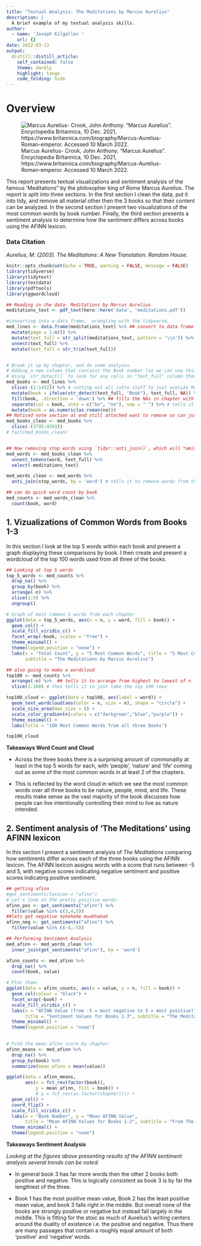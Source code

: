 ```yaml
---
title: "Textual Analysis: The Meditations by Marcus Aurelius"
description: |
  A brief example of my textual analysis skills.
author:
  - name: 'Joseph Kilgallen '
    url: {}
date: 2022-03-13
output:
  distill::distill_article:
    self_contained: false
    theme: darkly
    highlight: tango
    code_folding: hide
---
```


# Overview {.tabset .tabset-pills}


![Marcus Aurelius- Crook, John Anthony. "Marcus Aurelius". Encyclopedia Britannica, 10 Dec. 2021, https://www.britannica.com/biography/Marcus-Aurelius-Roman-emperor. Accessed 10 March 2022.](data/marcus.jpeg)

This report presents textual visualizations and sentiment analysis of the famous 'Meditations" by the philosopher king of Rome Marcus Aurelius. The report is split into three sections. In the first section I clean the data, put it into tidy, and remove all material other then the 3 books so that their content can be analyzed. In the second section I present two visualizations of the most common words by book number. Finally, the third section presents a sentiment analysis to determine how the sentiment differs across books using the AFINN lexicon.

### Data Citation
*Aurelius, M. (2003). The Meditations: A New Translation. Random House.*

```r
knitr::opts_chunk$set(echo = TRUE, warning = FALSE, message = FALSE)
library(tidyverse)
library(tidytext)
library(textdata)
library(pdftools)
library(ggwordcloud)

## Reading in the data- Meditations by Marcus Aurelius
meditations_text <- pdf_text(here::here('data', 'meditations.pdf'))
```

```r
#converting into a data frame,  wrangling with the tidyverse, 
med_lines <- data.frame(meditations_text) %>% ## convert to data frame
  mutate(page = 1:n()) %>%
  mutate(text_full = str_split(meditations_text, pattern = '\\n')) %>% 
  unnest(text_full) %>% 
  mutate(text_full = str_trim(text_full)) 


# Break it up by chapter, and do some analyses. 
# Adding a new column that contains the Book number (so we can use this as a grouping variable later on).
# Using `str_detect()` to look for any cells in "text_full" column that contains the string "Book", and if it does, the new column will contain that book number:
med_books <- med_lines %>% 
  slice(-(1:1432)) %>% # cutting out all intro stuff to just analyze Marcus Aurelius's portion of the writing
  mutate(book = ifelse(str_detect(text_full, "Book"), text_full, NA)) %>%  
  fill(book, .direction = 'down') %>% ## fills the NAs in chapter with the values above
  separate(col = book, into = c("bo", "no"), sep = " ") %>% # tells it to break apart the book column into two columns as specified and to separate by a space
  mutate(book = as.numeric(as.roman(no))) 
## Noticed note section at end still attached want to remove so can just analyze by book
med_books_clean <- med_books %>% 
  slice(-(3795:4393))
# tail(med_books_clean)


## Now removing stop words using `tidyr::anti_join()`, which will *omit* any words in `stop_words` from `hobbit_tokens`.
med_words <- med_books_clean %>% 
  unnest_tokens(word, text_full) %>% 
  select(-meditations_text)

med_words_clean <- med_words %>% 
  anti_join(stop_words, by = 'word') # tells it to remove words from the hobbit_words data frame looking specifically in the word column and filtering out words that match with the stop_words

## can do quick word count by book
med_counts <- med_words_clean %>% 
  count(book, word)
```


## 1. Vizualizations of Common Words from Books 1-3

In this section I look at the top 5 words within each book and present a graph displaying these comparisons by book. I then create and present a wordcloud of the top 100 words used from all three of the books.

```r
## Looking at top 5 words
top_5_words <- med_counts %>% 
  drop_na() %>% 
  group_by(book) %>% 
  arrange(-n) %>% 
  slice(1:5) %>%
  ungroup()

# Graph of most common 5 words from each chapter
ggplot(data = top_5_words, aes(x = n, y = word, fill = book)) +
  geom_col() +
  scale_fill_viridis_c() +
  facet_wrap(~book, scales = "free") +
  theme_minimal() +
  theme(legend.position = "none") +
  labs(x = "Total Count", y = "5 Most Common Words", title = "5 Most Common Words utilized across Books 1-3",
       subtitle = "The Meditations by Marcus Aurelius")


```


```r
## also going to make a wordcloud
top100 <- med_counts %>%
  arrange(-n) %>%  ## tells it to arrange from highest to lowest of n
  slice(1:100) # then tells it to just take the top 100 rows

top100_cloud <- ggplot(data = top100, aes(label = word)) +
  geom_text_wordcloud(aes(color = n, size = n), shape = "circle") +
  scale_size_area(max_size = 6) +
  scale_color_gradientn(colors = c("darkgreen","blue","purple")) +
  theme_minimal() +
  labs(title = "100 Most Common Words from all three Books")

top100_cloud
```

**Takeaways Word Count and Cloud**

- Across the three books there is a surprising amount of commonality at least in the top 5 words for each, with 'people', 'nature' and 'life' coming out as some of the most common words in at least 2 of the chapters.

- This is reflected by the word cloud in which we see the most common words over all three books to be nature, people, mind, and life. These results make sense as the vast majority of the book discusses how people can live intentionally controlling their mind to live as nature intended.

## 2. Sentiment analysis of 'The Meditations' using AFINN lexicon

In this section I present a sentiment analysis of *The Meditations* comparing how sentiments differ across each of the three books using the AFINN lexicon. The AFINN lexicon assigns words with a score that runs between -5 and 5, with negative scores indicating negative sentiment and positive scores indicating positive sentiment.  

```r
## getting afinn 
#get_sentiments(lexicon = "afinn")
# Let's look at the pretty positive words:
afinn_pos <- get_sentiments("afinn") %>% 
  filter(value %in% c(3,4,5))
##lets get negative tehehehe muahhahah
afinn_neg <- get_sentiments("afinn") %>% 
  filter(value %in% c(-4,-5))

## Performing Sentiment Analysis
med_afinn <- med_words_clean %>% 
  inner_join(get_sentiments("afinn"), by = 'word')

afinn_counts <- med_afinn %>% 
  drop_na() %>% 
  count(book, value)

# Plot them: 
ggplot(data = afinn_counts, aes(x = value, y = n, fill = book)) +
  geom_col(colour = "black") +
  facet_wrap(~book) +
  scale_fill_viridis_c() +
  labs(x = "AFINN Value (from -5 = most negative to 5 = most positive)", y = "Total Count", 
       title = "Sentiment Values for Books 1-3", subtitle = "The Meditations by Marcus Aurelius") +
  theme_minimal() +
  theme(legend.position = "none")
  

# Find the mean afinn score by chapter: 
afinn_means <- med_afinn %>% 
  drop_na() %>%
  group_by(book) %>% 
  summarize(mean_afinn = mean(value))

ggplot(data = afinn_means, 
       aes(x = fct_rev(factor(book)),
           y = mean_afinn, fill = book)) +
           # y = fct_rev(as.factor(chapter)))) +
  geom_col() +
  coord_flip() +
  scale_fill_viridis_c() +
  labs(x = "Book Number", y = "Mean AFINN Value", 
       title = "Mean AFINN Values for Books 1-3", subtitle = "From The Meditations by Marcus Aurelius") +
  theme_minimal() +
  theme(legend.position = "none")
```

**Takeaways Sentiment Analysis**

*Looking at the figures above presenting results of the AFINN sentiment analysis several trends can be noted:*

- In general book 3 has far more words then the other 2 books both positive and negative. This is logically consistent as book 3 is by far the lengthiest of the three.

- Book 1 has the most positive mean value, Book 2 has the least positive mean value, and book 3 falls right in the middle. But overall none of the books are strongly positive or negative but instead fall largely in the middle. This is fitting for the stoic as much of Aurelius's writing centers around the duality of existence i.e. the positive and negative. Thus there are many passages that contain a roughly equal amount of both 'positive' and 'negative' words. 
